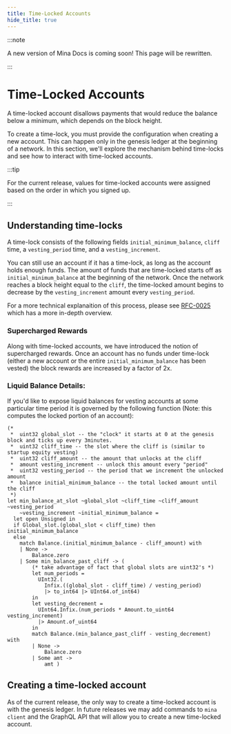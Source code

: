 ```yaml
---
title: Time-Locked Accounts
hide_title: true
---
```


:::note

A new version of Mina Docs is coming soon! This page will be rewritten.

:::

# Time-Locked Accounts

A time-locked account disallows payments that would reduce the balance below a minimum, which depends on the block height.

To create a  time-lock, you must provide the configuration when creating a new account. This can happen only in the genesis ledger at the beginning of a network. In this section, we'll explore the mechanism behind time-locks and see how to interact with time-locked accounts.

:::tip

  For the current release, values for time-locked accounts were assigned based on the order in which you signed up.

:::

## Understanding time-locks

A time-lock consists of the following fields `initial_minimum_balance`, `cliff` time, a `vesting_period` time, and a `vesting_increment`.

You can still use an account if it has a time-lock, as long as the account holds enough funds. The amount of funds that are time-locked starts off as `initial_minimum_balance` at the beginning of the network. Once the network reaches a block height equal to the `cliff`, the time-locked amount begins to decrease by the `vesting_increment` amount every `vesting_period`.

For a more technical explanaition of this process, please see [RFC-0025](https://github.com/MinaProtocol/mina/blob/master/rfcs/0025-time-locked-accounts.md) which has a more in-depth overview.

### Supercharged Rewards

Along with time-locked accounts, we have introduced the notion of supercharged rewards. Once an account has no funds under time-lock (either a new account or the entire `initial_minimum_balance` has been vested) the block rewards are increased by a factor of 2x.

### Liquid Balance Details:

If you'd like to expose liquid balances for vesting accounts at some particular time period it is governed by the following function (Note: this computes the locked portion of an account):

```
(*
 *  uint32 global_slot -- the "clock" it starts at 0 at the genesis block and ticks up every 3minutes.
 *  uint32 cliff_time -- the slot where the cliff is (similar to startup equity vesting)
 *  uint32 cliff_amount -- the amount that unlocks at the cliff
 *  amount vesting_increment -- unlock this amount every "period"
 *  uint32 vesting_period -- the period that we increment the unlocked amount
 *  balance initial_minimum_balance -- the total locked amount until the cliff
 *)
let min_balance_at_slot ~global_slot ~cliff_time ~cliff_amount ~vesting_period
    ~vesting_increment ~initial_minimum_balance =
  let open Unsigned in
  if Global_slot.(global_slot < cliff_time) then initial_minimum_balance
  else
    match Balance.(initial_minimum_balance - cliff_amount) with
    | None ->
        Balance.zero
    | Some min_balance_past_cliff -> (
        (* take advantage of fact that global slots are uint32's *)
        let num_periods =
          UInt32.(
            Infix.((global_slot - cliff_time) / vesting_period)
            |> to_int64 |> UInt64.of_int64)
        in
        let vesting_decrement =
          UInt64.Infix.(num_periods * Amount.to_uint64 vesting_increment)
          |> Amount.of_uint64
        in
        match Balance.(min_balance_past_cliff - vesting_decrement) with
        | None ->
            Balance.zero
        | Some amt ->
            amt )

```

## Creating a time-locked account

As of the current release, the only way to create a time-locked account is with the genesis ledger. In future releases we may add commands to `mina client` and the GraphQL API that will allow you to create a new time-locked account.
